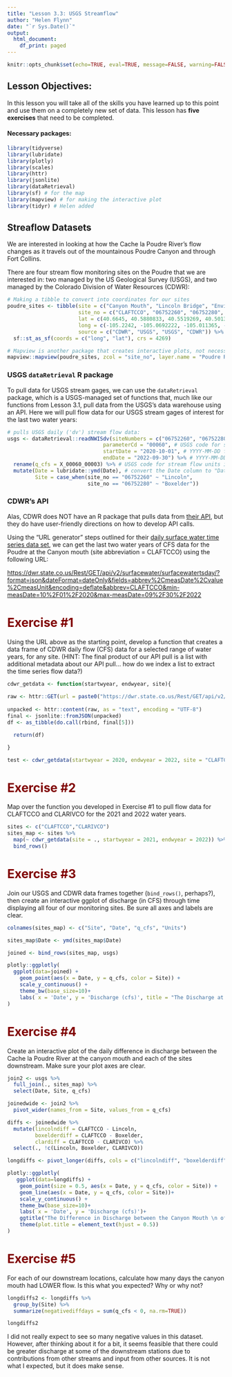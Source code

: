 ```yaml
---
title: "Lesson 3.3: USGS Streamflow"
author: "Helen Flynn"
date: "`r Sys.Date()`"
output: 
  html_document: 
    df_print: paged
---
```


```r
knitr::opts_chunk$set(echo=TRUE, eval=TRUE, message=FALSE, warning=FALSE, rows.print=5, fig.width=9)
```

## Lesson Objectives:

In this lesson you will take all of the skills you have learned up to this point and use them on a completely new set of data. This lesson has **five exercises** that need to be completed.

#### Necessary packages:

```r
library(tidyverse)
library(lubridate)
library(plotly)
library(scales)
library(httr)
library(jsonlite)
library(dataRetrieval)
library(sf) # for the map
library(mapview) # for making the interactive plot
library(tidyr) # Helen added
```

## Streaflow Datasets

We are interested in looking at how the Cache la Poudre River's flow changes as it travels out of the mountainous Poudre Canyon and through Fort Collins.

There are four stream flow monitoring sites on the Poudre that we are interested in: two managed by the US Geological Survey (USGS), and two managed by the Colorado Division of Water Resources (CDWR):

```r
# Making a tibble to convert into coordinates for our sites
poudre_sites <- tibble(site = c("Canyon Mouth", "Lincoln Bridge", "Environmental Learning Center", "Below Fossil Creek Reservoir"),
                       site_no = c("CLAFTCCO", "06752260", "06752280", "CLARIVCO"),
                       lat = c(40.6645, 40.5880833, 40.5519269, 40.5013),
                       long = c(-105.2242, -105.0692222, -105.011365, -104.967),
                       source = c("CDWR", "USGS", "USGS", "CDWR")) %>%
  sf::st_as_sf(coords = c("long", "lat"), crs = 4269)

# Mapview is another package that creates interactive plots, not necessary for you to know yet!
mapview::mapview(poudre_sites, zcol = "site_no", layer.name = "Poudre River Monitoring")
```

### USGS `dataRetrieval` R package

To pull data for USGS stream gages, we can use the `dataRetrieval` package, which is a USGS-managed set of functions that, much like our functions from Lesson 3.1, pull data from the USGS's data warehouse using an API. Here we will pull flow data for our USGS stream gages of interest for the last two water years:

```r
# pulls USGS daily ('dv') stream flow data:
usgs <- dataRetrieval::readNWISdv(siteNumbers = c("06752260", "06752280"), # USGS site code for the Poudre River at the Lincoln Bridge and the ELC
                               parameterCd = "00060", # USGS code for stream flow
                               startDate = "2020-10-01", # YYYY-MM-DD formatting
                               endDate = "2022-09-30") %>% # YYYY-MM-DD formatting
  rename(q_cfs = X_00060_00003) %>% # USGS code for stream flow units in cubic feet per second (CFS)
  mutate(Date = lubridate::ymd(Date), # convert the Date column to "Date" formatting using the `lubridate` package
         Site = case_when(site_no == "06752260" ~ "Lincoln", 
                          site_no == "06752280" ~ "Boxelder"))
```

### CDWR's API

Alas, CDWR does NOT have an R package that pulls data from [their API](https://dwr.state.co.us/Rest/GET/Help#Datasets&#SurfaceWaterController&#gettingstarted&#jsonxml), but they do have user-friendly directions on how to develop API calls.

Using the "URL generator" steps outlined for their [daily surface water time series data set](https://dwr.state.co.us/Rest/GET/Help/SurfaceWaterTSDayGenerator), we can get the last two water years of CFS data for the Poudre at the Canyon mouth (site abbreviation = CLAFTCCO) using the following URL:

<https://dwr.state.co.us/Rest/GET/api/v2/surfacewater/surfacewatertsday/?format=json&dateFormat=dateOnly&fields=abbrev%2CmeasDate%2Cvalue%2CmeasUnit&encoding=deflate&abbrev=CLAFTCCO&min-measDate=10%2F01%2F2020&max-measDate=09%2F30%2F2022>

# Exercise #1 {style="color: maroon"}

Using the URL above as the starting point, develop a function that creates a data frame of CDWR daily flow (CFS) data for a selected range of water years, for any site. (HINT: The final product of our API pull is a list with additional metadata about our API pull... how do we index a list to extract the time series flow data?)

```r
cdwr_getdata <- function(startwyear, endwyear, site){
  
raw <- httr::GET(url = paste0("https://dwr.state.co.us/Rest/GET/api/v2/surfacewater/surfacewatertsday/?format=json&dateFormat=dateOnly&fields=abbrev%2CmeasDate%2Cvalue%2CmeasUnit&encoding=deflate&abbrev=",site,"&min-measDate=10%2F01%2F",startwyear - 1,"&max-measDate=09%2F30%2F",endwyear))
  
unpacked <- httr::content(raw, as = "text", encoding = "UTF-8") 
final <- jsonlite::fromJSON(unpacked)
df <- as_tibble(do.call(rbind, final[5]))

  return(df)

}

test <- cdwr_getdata(startwyear = 2020, endwyear = 2022, site = "CLAFTCCO")
```

# Exercise #2 {style="color: maroon"}

Map over the function you developed in Exercise #1 to pull flow data for CLAFTCCO and CLARIVCO for the 2021 and 2022 water years.

```r
sites <- c("CLAFTCCO","CLARIVCO")
sites_map <- sites %>% 
  map(~ cdwr_getdata(site = ., startwyear = 2021, endwyear = 2022)) %>% 
  bind_rows()
```

# Exercise #3 {style="color: maroon"}

Join our USGS and CDWR data frames together (`bind_rows()`, perhaps?), then create an interactive ggplot of discharge (in CFS) through time displaying all four of our monitoring sites. Be sure all axes and labels are clear.

```r
colnames(sites_map) <- c("Site", "Date", "q_cfs", "Units")

sites_map$Date <- ymd(sites_map$Date)

joined <- bind_rows(sites_map, usgs)

plotly::ggplotly(
  ggplot(data=joined) +
    geom_point(aes(x = Date, y = q_cfs, color = Site)) +
    scale_y_continuous() +
    theme_bw(base_size=10)+
    labs( x = 'Date', y = 'Discharge (cfs)', title = "The Discharge at Four Stations Along the Poudre River for WY 2021 and 2022")
)
```

# Exercise #4 {style="color: maroon"}

Create an interactive plot of the daily difference in discharge between the Cache la Poudre River at the canyon mouth and each of the sites downstream. Make sure your plot axes are clear.

```r
join2 <- usgs %>% 
  full_join(., sites_map) %>%
  select(Date, Site, q_cfs)

joinedwide <- join2 %>% 
  pivot_wider(names_from = Site, values_from = q_cfs)

diffs <- joinedwide %>% 
  mutate(lincolndiff = CLAFTCCO - Lincoln, 
         boxelderdiff = CLAFTCCO - Boxelder, 
         clardiff = CLAFTCCO - CLARIVCO) %>% 
  select(., !c(Lincoln, Boxelder, CLARIVCO))

longdiffs <- pivot_longer(diffs, cols = c("lincolndiff", "boxelderdiff", "clardiff"), names_to = "Site", values_to = "q_cfs")

plotly::ggplotly(
   ggplot(data=longdiffs) +
    geom_point(size = 0.5, aes(x = Date, y = q_cfs, color = Site)) +
    geom_line(aes(x = Date, y = q_cfs, color = Site))+
    scale_y_continuous() +
    theme_bw(base_size=10)+
    labs( x = 'Date', y = 'Discharge (cfs)')+
    ggtitle("The Difference in Discharge between the Canyon Mouth \n of the Poudre River and Three in-town Stations for WY 2021 and 2022")+
    theme(plot.title = element_text(hjust = 0.5))
)
```

# Exercise #5 {style="color: maroon"}

For each of our downstream locations, calculate how many days the canyon mouth had LOWER flow. Is this what you expected? Why or why not?

```r
longdiffs2 <- longdiffs %>% 
  group_by(Site) %>%
  summarize(negativediffdays = sum(q_cfs < 0, na.rm=TRUE))

longdiffs2
```
I did not really expect to see so many negative values in this dataset. However, after thinking about it for a bit, it seems feasible that there could be greater discharge at some of the downstream stations due to contributions from other streams and input from other sources. It is not what I expected, but it does make sense.
